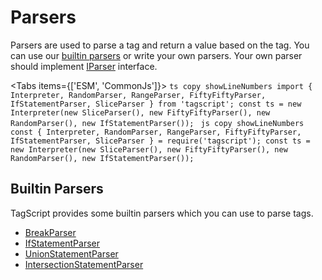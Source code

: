 # Parsers


Parsers are used to parse a tag and return a value based on the tag. You can use our [builtin parsers](#builtin-parsers) or write your own parsers.
Your own parser should implement [IParser](https://imranbarbhuiya.github.io/TagScript/interfaces/tagscript.IParser.html) interface.

<Tabs items={['ESM', 'CommonJs']}>
	<Tab>
		```ts copy showLineNumbers
			import { Interpreter, RandomParser, RangeParser, FiftyFiftyParser, IfStatementParser, SliceParser } from 'tagscript';
			const ts = new Interpreter(new SliceParser(), new FiftyFiftyParser(), new RandomParser(), new IfStatementParser());
    	```
    </Tab>
    <Tab>
    	```js copy showLineNumbers
    		const { Interpreter, RandomParser, RangeParser, FiftyFiftyParser, IfStatementParser, SliceParser } = require('tagscript');
			const ts = new Interpreter(new SliceParser(), new FiftyFiftyParser(), new RandomParser(), new IfStatementParser());
    	```

</Tab>

</Tabs>

## Builtin Parsers

TagScript provides some builtin parsers which you can use to parse tags.

-   [BreakParser](/tagscript/parser/break)
-   [IfStatementParser](/tagscript/parser/if-statement)
-   [UnionStatementParser](/tagscript/parser/union-statement)
-   [IntersectionStatementParser](/tagscript/parser/intersection-statement)
